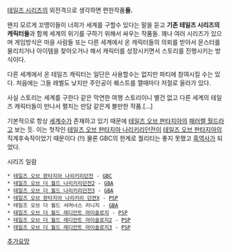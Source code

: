 [[테일즈 시리즈]]의 외전격으로 생각하면 편한작품'''들.'''

왠지 모르게 꼬맹이들이 너희가 세계를 구할수 있다는 말을 듣고 '''기존 테일즈 시리즈의 캐릭터들'''과 함께 세계의 위기를 구하기 위해서 싸우는 작품들. 꽤나 여러 시리즈가 있으며 게임방식은 마을 사람들 또는 다른 세계에서 온 캐릭터들의 의뢰를 받아서 몬스터를 물리치거나 아이템을 찾아오거나 해서 캐릭터를 성장시키면서 스토리를 진행시키는 방식이다.

다른 세계에서 온 테일즈 캐릭터는 일단은 사용할수는 없지만 파티에 참여시킬 수는 있다. 처음에는 그들 레벨도 낮지만 주인공이 퀘스트를 깰때마다 저절로 올라가 있다.

사실 스토리는 세계를 구한다 같은 막연한 여행 스토리이니 별건 없고 다른 세계의 테일즈 캐릭터들이 만나서 펼치는 만담 같은게 볼만한 작품.[...]

기본적으로 항상 [[세계수]]가 존재하고 있기 때문에 [[테일즈 오브 판타지아]]의 [[패러렐 월드]]라고 보는 듯. 이는 첫작인 [[테일즈 오브 판타지아 나리키리던전]]이 [[테일즈 오브 판타지아]]의 직계후속작이었기 때문이다 (!!) 물론 GBC의 한계로 퀄리티는 좋지 못했고 [[흑역사]]가 되었다.

시리즈 일람
 * [[테일즈 오브 판타지아 나리키리던전]] - [[GBC]]
 * [[테일즈 오브 더 월드 나리키리던전2]] - [[GBA]]
 * [[테일즈 오브 더 월드 나리키리던전3]] - [[GBA]]
 * [[테일즈 오브 판타지아 나리키리 던젼X]] - [[PSP]]
 * 테일즈 오브 더 월드 서머너스 리니지 - [[GBA]]
 * [[테일즈 오브 더 월드 레디안트 마이솔로지]] - [[PSP]]
 * [[테일즈 오브 더 월드 레디안트 마이솔로지2]] - [[PSP]]
 * [[테일즈 오브 더 월드 레디안트 마이솔로지3]] - [[PSP]]

[[추가요망]]
